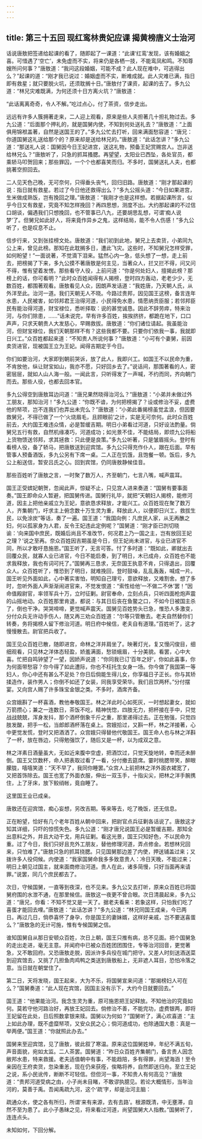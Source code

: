 ```yaml
---
---
---
```

title: 第三十五回 现红鸾林贵妃应课 揭黄榜唐义士治河
---



话说唐敖把签递给起课的看了，随即起了一课道：“此课‘红鸾’发现，该有婚姻之喜。可惜遇了‘空亡’，未免虚而不实，将来仍是各栖一技，不能鸾凤和鸣。不知尊嫂所问何事？”唐敖道：“我问这段婚姻，可能不成？此人现在难中，可逃得出么？”起课的道：“刚才我已说过：婚姻虚而不实，断难成就。此人灾难已满，指日即有救星；就只要脱火坑，还须耽搁十日。”唐敖付了课资，起课的去了。多九公道：“林兄灾难既满，为何还须十日方离火坑？”唐敖道：

“此话离离奇奇，令人不解。”吃过点心，付了茶资，信步走出。

远远有许多人簇拥著走来，二人迎上观看，原来是些人夫担著几十担礼物过去。多九公道：“后面那个押礼的，就是国舅内使，不知到何处送礼去？”唐敖道：“上面俱用锦袱盖著，自然是送国王的了。”多九公忙去打听，回来满面愁容道：“唐兄：你道国舅这礼送给那个的？原来却是送给林兄的。”唐敖道：“此话怎讲？”多九公道：“那送礼人说：国舅因今日王妃进宫，送这礼物，预备王妃赏赐宫人。岂非送给林兄么？”唐敖听了，只急的抓耳搔腮。再望望，太阳业已西坠，各处官员，都乘轿马叩贺回来；那些罪囚，一个个也都喜笑而归。不多时，国舅送礼人夫，也都挑著空担回去。

二人见天色己晚，无可奈何，只得垂头丧气，回归旧路。唐敖道：“刚才那起课的说：指日就有救星。若过了今日他还救得出么？”多九公摇头道：“今日如果进宫，生米做成熟饭，岂有挽回之理。”唐敖道：“我刚才也是这样想。若据起课所言，似乎今日又有救星，究竟不知怎样挽回？再四思想，测度不出。大约那起课的不过信口胡谈，偏遇我们只想挽回，也不管事已八九，还要胡思乱想，可谓‘痴人说梦’了。但舅兄如此好人，将来竟作异乡之鬼，这样结局，能不令人伤感！”多九公听了，也是叹息不止。

信步行来，又到张挂榜文处。唐敖道：“我们初到此地，舅兄上去卖货，小弟同九公上来，曾见此榜。那知在此耽搁多日，遭此飞灾。这些时，不知舅兄怎样受罪，如何盼望！”一面说著，不觉滴下泪来。猛然心内一急，低头想了一想，走上前去，把榜揭了下来，多九公摸不著唐敖是何主见，当著众人，拦又拦不得，问又问不得，惟有望着发愣。那些看守人役，上前问道：“你是何处妇人，擅揭此榜？那榜上的话，你可看明？”此时众百姓闻得有人揭榜，登时四方轰动，老老少少，无数百姓，都围著观看。唐敖看见人众，因朗声发话道：“我姓唐，乃天朝人氏，从外洋至此。治河一道。我们天朝无人不晓。今路过贵邦，因见国王这榜，备言连年水患，人民被害，如邻邦君王治得河道，小民得免水患，情愿纳贡臣服；若邻邦臣民有能治得河道，财宝禄位，悉听择取：说的甚觉诚恳。因此不辞劳瘁，特来治河，与你们除患，……”话未说完，早有许多百姓，挨挨挤挤，都跪在地下，口口声声，只求天朝贵人大发慈心，早赐救拔。唐敖道：“你们诸位请起。我虽能治河，但财宝禄位，我们天朝那样不有？这些我都不要。只要你们依我一事，我就即日兴工。”众百姓都起来道：“不知贵人所说何事？”唐敖道：“小可有个妻舅，前因卖货进官，现被国王立为王妃。闻得吉期定于今日。

你们如要治河，大家即到朝前哭诉，放了此人，我即兴工。如国王不以民命为重，不肯放他，纵让财宝如山，我亦不愿，只好回乡去了。”说话间，那围著看的人，密密层层，就如人山人海一般。一闻此言，只听得发了一声喊，不约而同，齐向朝门而去。那些人役，也都去回本官。

多九公得空到唐敖耳边问道：“唐兄果然晓得治河么？”唐敖道：“小弟并未做过外工朋友，那知治河！”多九公道：“你既不谙，为何把榜揭了？设或修治不妥，虚费他的帑项，岂不连我们也弄出未完么？”唐敖道：“小弟此番揭榜虽觉孟浪，但因要救舅兄，不得已做了一个‘火烧眉毛，且顾眼前’之计，实是无可奈何。此时众百姓前去，大约国王难违众情，必是暂缓吉期。明日小弟看过河道，只好设法酌量。倘舅兄五行有救，自然机缘凑巧，河道成功；如光景不佳，不能结局，即烦九公将船上货物馈送邻邦，求其拯救：只此便是良策。”多九公听著，只是皱眉摇头。登时有看榜人役，备了轿马，把唐敖送到迎宾馆。多九公只得充作仆人，跟在后面。早有管事人预备酒饭，多九公另有下席一桌。二人正在饥饿，且饱餐一顿。饭后，多九公上船送信，暂安吕氏之心。回到宾馆，仍同唐敖静候佳音。

那些百姓听了唐敖之言，一时聚了数万人，齐至朝门，七言八嘴，喊声震耳。

国王正受嫔妃朝贺，忽闻此声，惊疑不止，只见宫人进来奏道：“国舅有要事面奏。”国王即命众人暂避，把国舅传进。国舅行礼毕，就把“天朝妇人揭榜，能修河道，因主上把他亲戚立为王妃，意欲恳求释放，才能兴工。众百姓现在聚了数万人，齐集朝门，吁求主上俯念数十万生灵为重，释放此人，以便即日兴工，救拔生民，以免涂炭”等话，奏了一遍。国王道：“我国向例：凡庶民人家，从无再醮之妇，何以孤家身为人君，反令王妃违此定例呢？”国舅道：“刚才臣已剀切晓谕：‘向来国中庶民，既婚后尚且不准改节，何况君上乃一国之主，岂有放回王妃之理？’说之至再。奈众百姓因吉期虽是今日，但王妃尚未进官，与业已进官不同，所以才敢吁恳施恩。”国王听了，无言可答。忖了多时道：“既如此，卿就出去回覆众民，就寡人业已进官，今日不能启奏，到了明日，木已成舟，众百姓也不能求我释放，我也有词可托了。”国舅再三恳求，无奈国王执意不肯，只得退出，回覆众人。众百姓听了，惟恐到了明日，就难挽回，登时鼓噪，乱乱轰轰，喊成一片。国王听见外面如此，心中著实害怕，明知自己理亏，意欲释放，又难割舍。想了多时，忽听外面人声渐渐闹进官来，不觉发恨道：“索性给他‘一不做二不休’罢！”因命值殿尉官，率领军兵十万，立时征剿。尉官奉命，立刻点兵，只听四面枪炮声震的山摇地动。众百姓那里肯退，都说：与其日后丧在鱼鳖之口，不如今日被国主杀了，倒也干净。哭哭啼啼，更觉喊声震天。国舅见百姓势头已急，惟恐人多激变，分付众兵无许动手伤人，随又再三劝众百姓道：“尔等只管散去。老夫自然替你们转奏，务将揭榜人留下修治河道。明日府中候信，老夫自有道理。”百姓听了，这才慢慢散去。尉官把兵收了。

国王见众百姓已散，随即进宫，命林之洋并肩坐了。映著灯光，复又慢闪俊目，细细观看，只见林之洋体态轻盈，娇羞满面，愁锁蛾眉，十分美貌。看罢，心中大喜。忙把自鸣钟望了一望，因娇声说道：“你同我已订‘百年之好’，你如此喜事，你为何面带愁容？你今得了如此遭际，你也不枉托生女身一场。你今做了我国第一等妇人，你心中还有甚么不足处？你日后倘能生得儿女，你享福日子正长。你与其矫揉造作，装作男人；你倒不如还了女装，同我享受荣华。我们且饮两杯。”分付摆宴。又向宫人赐了许多珠宝金银之类。不多时，酒席齐备。

众宫娥斟了一杯喜酒，教他奉敬国王。林之洋此时心如死灰，一时想起妻女，就如万箭攒心；兼之一连数日，茶饭不吃，精神恍惚，四肢无力，把杯接在手中，只觉战战兢兢，浑身发抖，那个酒杯倒象千斤之重，那里递得过去。正在勉强，只觉四肢发酸，把手一松，当郎郎酒杯落在桌上。宫娥拾过，又斟一杯，林之洋接著，心中更觉发慌，登时又把酒洒了。众宫娥只得替他代敬国王。国王命人也与林之洋斟了一杯，放在唇边，只得勉强饮了，随后又是一杯，以为成双之意。

林之洋素日酒量虽大，无如近来腹中空虚，把酒饮过，只觉天旋地转，幸而还未醉倒。国王又饮数杯，命人把表取过看了一看，分付撤去筵席。霎时桃腮带笑，醉眼朦胧，嘻嘻笑道：“天不早了，我同你睡罢。”众宫人上前把林之洋外面衣裙宽了，又把首饰除去。国王也宽了外面衣服，伸出一双玉手，十指尖尖，把林之洋手腕携住，上了牙床，放下鲛绡帐，竟自睡了。

这里国王业已成亲。

唐敖还在迎宾馆，痴心妄想，另改吉期。等来等去，吃了晚饭，还无信息。

正在盼望，恰好有几个老年百姓从朝中回来，把尉官点兵征剿各话说了。唐敖这才知其详细，只吓的惊慌失色。多九公道：“刚才唐兄说国王必是暂缓吉期，那知全出意料之外，并且大动干戈，用兵征剿。看这光景，国王只知好色，不以民命为重。过了今日，我们只好且充外工朋友，替他修理河道，弄点修金。若想林兄回来，只怕难了。”唐敖只急的抓耳挠腮。只见国舅那边差了内使，押送铺盖过来；又拨许多人役伺候。内使道：“我家国舅命我多多致意贵人：冷日天晚，不能过来；明日上朝见过国主，就来面商修治河道。贵人在此，诸多简慢，只好当面再来请罪。”说罢，同几个庶民都去了。

次日，守候国舅，一直等到夜深，也不见来。多九公又去打听，原来众百姓已将国舅府围的水泄不通，在那里候信。唐敖这一夜更不曾合眼。次日清晨起来，多九公道：“唐兄，你看：不知不觉又是一天了。据老夫看来：若象这样，只怕我们吃了喜蛋才能回去哩。”唐敖道：“此话怎讲？”多九公道：“林兄同国王成亲，今已两日。再过几日，倘恭喜怀了身孕，你是国王的妻妹婿，这样好亲戚，岂不要送喜蛋么？”唐敖急的无计可施，惟有专候国舅之信。

谁知国舅自从那日安顿众百姓，次日上朝，国王只推有病，总不见面。把个国舅急的走出走进，毫无主意。并闻府中已被众百姓团团围住，专等治河回音，更觉著急，又不敢回府。又恐唐敖走脱，因派许多兵役在城门把守。又差人时刻送酒送菜到迎宾馆去，又挑了几担鱼肉鸡鸭之类送到唐敖船上，无非遮人耳目，恐怕冷落之意。当日就在朝堂住了。

第二日，天将发晓，国王起来，大为不乐，将国舅宣来问道：“那揭榜妇人可在么？”国舅奏道：“此人现在宾馆，因国主没有示下，大约今日就要回去。”

国王道：“他果能治河。我念生灵为重，原可施恩把王妃释放。不知他治的究竟如何。莫若守他河路治好，再放王妃回去。倘修治不善，不能完功，虚费银两，即将王妃留在此处，日后照数拿银来赎。国舅以为何如？”国舅听了，满心欢喜道：“主上如此办理，既不虚糜帑项，又安众民之心；倘河道成功，也除通国大患：真是一举两便。”国王道：“你就照此办去。”

国舅来至迎宾馆，见了唐敖，彼此叙了寒温。原来这位国舅姓坤，年纪不满五旬，声音面貌，宛如太监。二人茶罢。国舅道：“昨日众百姓齐集朝门，备言贵人因念敝邦水患，特来救援。老夫适值朝中有事，不能趋陪，多有得罪，尚望海涵！至令亲因在王府卖货，忽染重恙，现在仍来获痊，俟略将养，自然即送归舟。至立王妃之说，系小民讹传，断断不可轻信。但但河一事，不知贵人有何高见？”唐敖道：“贵邦河道受病之由，小子尚未目睹，不敢谬执臆见。若论大概情形，当年治河的，莫善于禹。吾闻禹疏九河，这个‘疏’字，却是治河主脑：

疏通众水，使之各有所归，所谓‘来有来源，去有去路’。根源既清，中无壅滞，自然不至为患了。此小子愚昧之见，将来看过河道，尚望国舅大人指教。”国舅听了，连连点头。

未知如何，下回分解。
